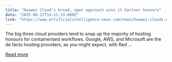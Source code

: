 ```yaml
---
title: "Huawei Cloud’s broad, open approach wins it Gartner honours"
date: "2025-08-22T14:21:33.000Z"
link: "https://www.artificialintelligence-news.com/news/huawei-clouds-open-approach-wins-it-gartner-honours-magic-quadrant-2025-for-container-management/"
---
```


The big three cloud providers tend to snap up the majority of hosting honours for containerised workflows. Google, AWS, and Microsoft are the de facto hosting providers, as you might expect, with Red ...

[Read more](https://www.artificialintelligence-news.com/news/huawei-clouds-open-approach-wins-it-gartner-honours-magic-quadrant-2025-for-container-management/)
